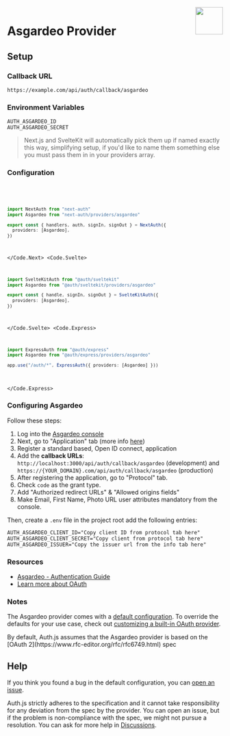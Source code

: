 
<img align="right" src="/img/providers/asgardeo.svg" width="64" height="64" />

# Asgardeo Provider

## Setup

### Callback URL

```
https://example.com/api/auth/callback/asgardeo
```

### Environment Variables

```
AUTH_ASGARDEO_ID
AUTH_ASGARDEO_SECRET
```

> Next.js and SvelteKit will automatically pick them up if named exactly this way, simplifying
> setup, if you'd like to name them something else you must pass them in in your providers array.

### Configuration

<Code>
  <Code.Next>

```ts filename="/auth.ts"
import NextAuth from "next-auth"
import Asgardeo from "next-auth/providers/asgardeo"

export const { handlers, auth, signIn, signOut } = NextAuth({
  providers: [Asgardeo],
})
```

  </Code.Next>
  <Code.Svelte>

```ts filename="/src/auth.ts"
import SvelteKitAuth from "@auth/sveltekit"
import Asgardeo from "@auth/sveltekit/providers/asgardeo"

export const { handle, signIn, signOut } = SvelteKitAuth({
  providers: [Asgardeo],
})
```

  </Code.Svelte>
  <Code.Express>

```ts filename="/src/app.ts"
import ExpressAuth from "@auth/express"
import Asgardeo from "@auth/express/providers/asgardeo"

app.use("/auth/*", ExpressAuth({ providers: [Asgardeo] }))
```

  </Code.Express>
</Code>

### Configuring Asgardeo

Follow these steps:

1. Log into the [Asgardeo console](https://console.asgardeo.io)
2. Next, go to "Application" tab (more info [here](https://wso2.com/asgardeo/docs/guides/applications/register-oidc-web-app/))
3. Register a standard based, Open ID connect, application
4. Add the **callback URLs**: `http://localhost:3000/api/auth/callback/asgardeo` (development) and `https://{YOUR_DOMAIN}.com/api/auth/callback/asgardeo` (production)
5. After registering the application, go to "Protocol" tab.
6. Check `code` as the grant type.
7. Add "Authorized redirect URLs" & "Allowed origins fields"
8. Make Email, First Name, Photo URL user attributes mandatory from the console.

Then, create a `.env` file in the project root add the following entries:

```
AUTH_ASGARDEO_CLIENT_ID="Copy client ID from protocol tab here"
AUTH_ASGARDEO_CLIENT_SECRET="Copy client from protocol tab here"
AUTH_ASGARDEO_ISSUER="Copy the issuer url from the info tab here"
```

### Resources

- [Asgardeo - Authentication Guide](https://wso2.com/asgardeo/docs/guides/authentication)
- [Learn more about OAuth](https://authjs.dev/concepts/oauth)

### Notes

The Asgardeo provider comes with a [default configuration](https://github.com/nextauthjs/next-auth/blob/main/packages/core/src/providers/asgardeo.ts). To override the defaults for your use case, check out [customizing a built-in OAuth provider](https://authjs.dev/guides/providers/custom-provider#override-default-options).

<Callout type="info">
  By default, Auth.js assumes that the Asgardeo provider is based on the [OAuth
  2](https://www.rfc-editor.org/rfc/rfc6749.html) spec
</Callout>

## Help

If you think you found a bug in the default configuration, you can [open an issue](https://authjs.dev/new/provider-issue).

Auth.js strictly adheres to the specification and it cannot take responsibility for any deviation from
the spec by the provider. You can open an issue, but if the problem is non-compliance with the spec,
we might not pursue a resolution. You can ask for more help in [Discussions](https://authjs.dev/new/github-discussions).
